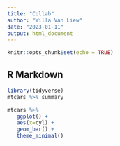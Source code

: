```yaml
---
title: "Collab"
author: "Willa Van Liew"
date: "2023-01-11"
output: html_document
---
```


```r
knitr::opts_chunk$set(echo = TRUE)
```

## R Markdown

```r
library(tidyverse)
mtcars %>% summary

```
```r
mtcars %>% 
   ggplot() + 
   aes(x=cyl) + 
   geom_bar() + 
   theme_minimal()
```


